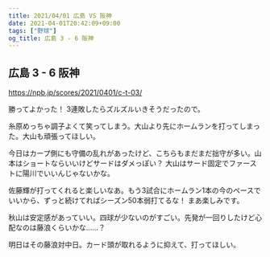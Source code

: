 ```yaml
---
title: 2021/04/01 広島 VS 阪神
date: 2021-04-01T20:42:09+09:00
tags: ["野球"]
og_title: 広島 3 - 6 阪神
---
```


## 広島 3 - 6 阪神

https://npb.jp/scores/2021/0401/c-t-03/


勝ってよかった！ 3連敗したらズルズルいきそうだったので。

糸原めっちゃ調子よくて笑ってしまう。大山より先にホームランを打ってしまった。大山も頑張ってほしい。

今日はカープ側にも守備の乱れがあったけど、こちらもまだまだ拙守が多い。山本はショートならいいけどサードはダメっぽい？ 大山はサード固定でファーストに陽川でいいんじゃないかな。

佐藤輝が打ってくれると楽しいなあ。もう3試合にホームラン1本の今のペースでいいから、ずっと続けてればシーズン50本弱打てるな！ まあ楽しみです。

秋山は安定感があっていい。四球が少ないのがすごい。先発が一回りしたけど心配なのは藤浪くらいかな……？

明日はその藤浪対中日。カード頭が取れるように抑えて、打ってほしい。